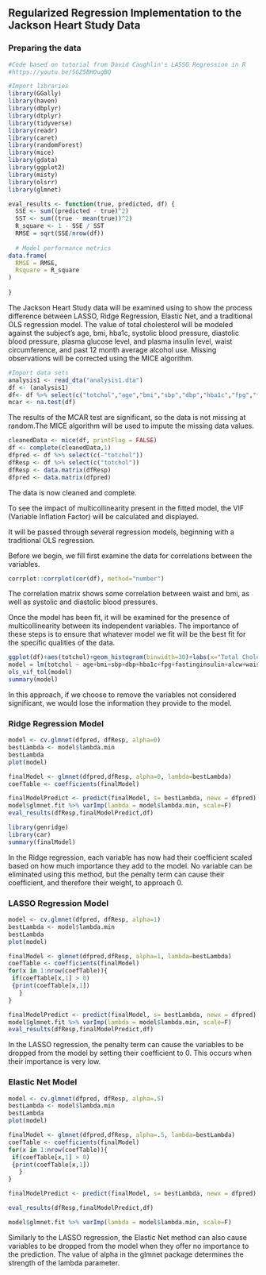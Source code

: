 ## Regularized Regression Implementation to the Jackson Heart Study Data

### Preparing the data

```r

#Code based on tutorial from David Caughlin's LASSO Regression in R
#https://youtu.be/5GZ5BHOugBQ

#Import libraries 
library(GGally)
library(haven)
library(dbplyr)
library(dtplyr)
library(tidyverse)
library(readr)
library(caret)
library(randomForest)
library(mice)
library(gdata)
library(ggplot2)
library(misty)
library(olsrr)
library(glmnet)

eval_results <- function(true, predicted, df) {
  SSE <- sum((predicted - true)^2)
  SST <- sum((true - mean(true))^2)
  R_square <- 1 - SSE / SST
  RMSE = sqrt(SSE/nrow(df))
    
  # Model performance metrics
data.frame(
  RMSE = RMSE,
  Rsquare = R_square
)
  
}
```

The Jackson Heart Study data will be examined using to show the process difference between LASSO, Ridge Regression, Elastic Net, and a traditional OLS regression model.
The value of total cholesterol will be modeled against the subject's age, bmi, hba1c, systolic blood pressure, diastolic blood pressure, plasma glucose level, and plasma insulin level, waist circumference, and past 12 month average alcohol use. Missing observations will be corrected using the MICE algorithm.

```r
#Import data sets
analysis1 <- read_dta("analysis1.dta")
df <- (analysis1)
df<- df %>% select(c("totchol","age","bmi","sbp","dbp","hba1c","fpg","fastinginsulin","alcw", "waist"))
mcar <- na.test(df)
```

The results of the MCAR test are significant, so the data is not missing at random.The MICE algorithm will be used to impute the missing data values.

```r
cleanedData <- mice(df, printFlag = FALSE)
df <- complete(cleanedData,1)
dfpred <- df %>% select(c(-"totchol"))
dfResp <- df %>% select(c("totchol"))
dfResp <- data.matrix(dfResp)
dfpred <- data.matrix(dfpred)
```

The data is now cleaned and complete. 

To see the impact of multicollinearity present in the fitted model, the VIF (Variable Inflation Factor) will be calculated and displayed. 

It will be passed through several regression models, beginning with a traditional OLS regression.

Before we begin, we fill first examine the data for correlations between the variables. 

```r
corrplot::corrplot(cor(df), method="number")

```

The correlation matrix shows some correlation between waist and bmi, as well as systolic and diastolic blood pressures.

Once the model has been fit, it will be examined for the presence of multicollinearity between its independent variables. The importance of these steps is to ensure that whatever model we fit will be the best fit for the specific qualities of the data. 

```r

ggplot(df)+aes(totchol)+geom_histogram(binwidth=30)+labs(x="Total Cholesterol")
model = lm(totchol ~ age+bmi+sbp+dbp+hba1c+fpg+fastinginsulin+alcw+waist, data=df)
ols_vif_tol(model)
summary(model)


```

In this approach, if we choose to remove the variables not considered significant, we would lose the information they provide to the model.

### Ridge Regression Model

```r
model <- cv.glmnet(dfpred, dfResp, alpha=0)
bestLambda <- model$lambda.min
bestLambda
plot(model)

finalModel <- glmnet(dfpred,dfResp, alpha=0, lambda=bestLambda)
coefTable <- coefficients(finalModel)

finalModelPredict <- predict(finalModel, s= bestLambda, newx = dfpred)
model$glmnet.fit %>% varImp(lambda = model$lambda.min, scale=F)
eval_results(dfResp,finalModelPredict,df)

library(genridge)
library(car)
summary(finalModel)


```

In the Ridge regression, each variable has now had their coefficient scaled based on how much importance they add to the model. No variable can be eliminated using this method, but the penalty term can cause their coefficient, and therefore their weight, to approach 0.

### LASSO Regression Model

```r
model <- cv.glmnet(dfpred, dfResp, alpha=1)
bestLambda <- model$lambda.min
bestLambda
plot(model)

finalModel <- glmnet(dfpred,dfResp, alpha=1, lambda=bestLambda)
coefTable <- coefficients(finalModel)
for(x in 1:nrow(coefTable)){
 if(coefTable[x,1] > 0)
 {print(coefTable[x,1])  
   } 
}

finalModelPredict <- predict(finalModel, s= bestLambda, newx = dfpred)
model$glmnet.fit %>% varImp(lambda = model$lambda.min, scale=F)
eval_results(dfResp,finalModelPredict,df)
```

In the LASSO regression, the penalty term can cause the variables to be dropped from the model by setting their coefficient to 0. This occurs when their importance is very low.

### Elastic Net Model

```r
model <- cv.glmnet(dfpred, dfResp, alpha=.5)
bestLambda <- model$lambda.min
bestLambda
plot(model)

finalModel <- glmnet(dfpred,dfResp, alpha=.5, lambda=bestLambda)
coefTable <- coefficients(finalModel)
for(x in 1:nrow(coefTable)){
 if(coefTable[x,1] > 0)
 {print(coefTable[x,1])  
   } 
}

finalModelPredict <- predict(finalModel, s= bestLambda, newx = dfpred)

eval_results(dfResp,finalModelPredict,df)

model$glmnet.fit %>% varImp(lambda = model$lambda.min, scale=F)

```

Similarly to the LASSO regression, the Elastic Net method can also cause variables to be dropped from the model when they offer no importance to the prediction. The value of alpha in the glmnet package determines the strength of the lambda parameter.
